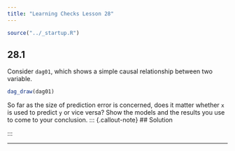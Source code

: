 ```yaml
---
title: "Learning Checks Lesson 28"
---
```


```r
source("../_startup.R")
```

## 28.1

Consider `dag01`, which shows a simple causal relationship between two variable.

```r
dag_draw(dag01)
```

So far as the size of prediction error is concerned, does it matter whether `x` is used to predict `y` or vice versa? Show the models and the results you use to come to your conclusion.
::: {.callout-note}
## Solution

:::

--------
